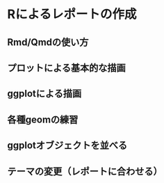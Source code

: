 # Rによるレポートの作成

## Rmd/Qmdの使い方
## プロットによる基本的な描画
## ggplotによる描画
## 各種geomの練習
## ggplotオブジェクトを並べる
## テーマの変更（レポートに合わせる）